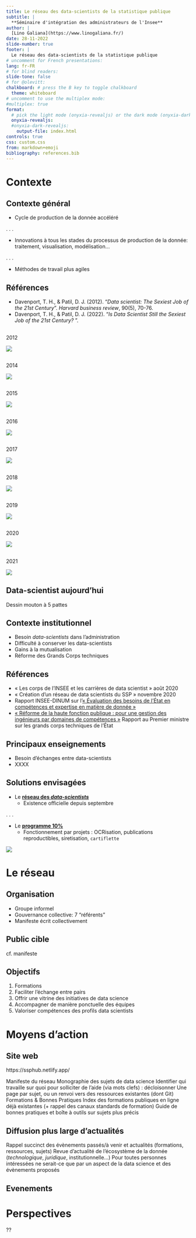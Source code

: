 ```yaml
---
title: Le réseau des data-scientists de la statistique publique
subtitle: |
  **Séminaire d'intégration des administrateurs de l'Insee**
author: |
  [Lino Galiana](https://www.linogaliana.fr/)
date: 28-11-2022
slide-number: true
footer: |
  Le réseau des data-scientists de la statistique publique
# uncomment for French presentations:
lang: fr-FR
# for blind readers:
slide-tone: false
# for @olevitt:
chalkboard: # press the B key to toggle chalkboard
  theme: whiteboard
# uncomment to use the multiplex mode:
#multiplex: true
format:
  # pick the light mode (onyxia-revealjs) or the dark mode (onyxia-dark-revealjs)
  onyxia-revealjs:
  #onyxia-dark-revealjs:
    output-file: index.html
controls: true
css: custom.css
from: markdown+emoji
bibliography: references.bib
---
```





# Contexte

## Contexte général

+ Cycle de production de la donnée accéléré

. . .

+ Innovations à tous les stades du processus de production de la donnée: traitement, visualisation, modélisation...

. . .

+ Méthodes de travail plus agiles

::: {.callout-note}
## Références
- Davenport, T. H., & Patil, D. J. (2012). "_Data scientist: The Sexiest Job of the 21st Century_". _Harvard business review_, 90(5), 70-76.
- Davenport, T. H., & Patil, D. J. (2022). "_Is Data Scientist Still the Sexiest Job of the 21st Century? _".
:::


## {auto-animate="true"}

2012

![](img/turck2012.png)


## {auto-animate="true"}

2014

![](img/turck2014.png)

## {auto-animate="true"}

2015

![](http://mattturck.wpenginepowered.com/wp-content/uploads/2016/03/Big-Data-Landscape-2016-v18-FINAL.png)



## {auto-animate="true"}

2016

![](http://mattturck.wpenginepowered.com/wp-content/uploads/2016/03/Big-Data-Landscape-2016-v18-FINAL.png)


## {auto-animate="true"}

2017

![](http://mattturck.wpenginepowered.com/wp-content/uploads/2017/05/Matt-Turck-FirstMark-2017-Big-Data-Landscape.png)


## {auto-animate="true"}

2018

![](http://mattturck.wpenginepowered.com/wp-content/uploads/2018/06/Matt-Turck-FirstMark-Big-Data-Landscape-2018.png)


## {auto-animate="true"}

2019

![](http://mattturck.wpenginepowered.com/wp-content/uploads/2019/07/2019_Matt_Turck_Big_Data_Landscape_Final_Fullsize.png)


## {auto-animate="true"}

2020 

![](/img/turck2020.png)


## {auto-animate="true"}

2021

![](http://mattturck.wpenginepowered.com/wp-content/uploads/2021/12/Data-and-AI-Landscape-2021-v3-small.jpg)

## Data-scientist aujourd'hui

Dessin mouton à 5 pattes

## Contexte institutionnel

- [Besoin _data-scientists_]{.blue} dans l'administration
- [Difficulté à conserver]{.blue} les data-scientists
- Gains à la mutualisation
- [Réforme]{.blue} des Grands Corps techniques

::: {.callout-note}
## Références
- « Les corps de l’INSEE et les carrières de data scientist » août 2020
- « Création d’un réseau de data scientists du SSP » novembre 2020
- Rapport INSEE-DINUM sur l’[« Évaluation des besoins de l’État en compétences et expertise en matière de donnée »](https://www.numerique.gouv.fr/publications/rapport-evaluation-besoins-etat-en-competences-et-expertises-en-matiere-de-donnee/)
- [« Réforme de la haute fonction publique : pour une gestion des ingénieurs par domaines de compétences »](https://www.vie-publique.fr/rapport/283893-reforme-de-la-haute-fonction-publique-les-grands-corps-techniques) Rapport au Premier ministre sur les grands corps techniques de l'État
:::

## Principaux enseignements

- Besoin d'échanges entre data-scientists
- XXXX


## Solutions envisagées {.smaller}


- Le __[réseau des _data-scientists_](https://ssphub.netlify.app/)__
    + Existence officielle depuis septembre

. . .

- Le __[programme 10%](https://10pourcent.etalab.studio/programme/)__
    + Fonctionnement par projets : OCRisation, publications reproductibles, siretisation, `cartiflette`

![](https://10pourcent.etalab.studio/img/calendrier.png)


# Le réseau

## Organisation

- Groupe informel
- Gouvernance collective: 7 "référents"
- Manifeste écrit collectivement

## Public cible

cf. manifeste

## Objectifs

1. Formations
1. Faciliter l’échange entre pairs
2. Offrir une vitrine des initiatives de data science 
2. Accompagner de manière ponctuelle des équipes
2. Valoriser compétences des profils data scientists

# Moyens d'action

## Site web

https://ssphub.netlify.app/


Manifeste du réseau
Monographie des sujets de data science
Identifier qui travaille sur quoi pour solliciter de l’aide (via mots clefs) : décloisonner
Une page par sujet, ou un renvoi vers des ressources existantes (dont Git)
Formations & Bonnes Pratiques
Index des formations publiques en ligne déjà existantes (+ rappel des canaux standards de formation)
Guide de bonnes pratiques et boîte à outils sur sujets plus précis

## Diffusion plus large d'actualités

Rappel succinct des évènements passés/à venir et actualités (formations, ressources, sujets)
Revue d'actualité de l'écosystème de la donnée (_technologique_, _juridique_, institutionnelle...)
Pour toutes personnes intéressées ne serait-ce que par un aspect de la data science et des évènements proposés



## Evenements

# Perspectives

??